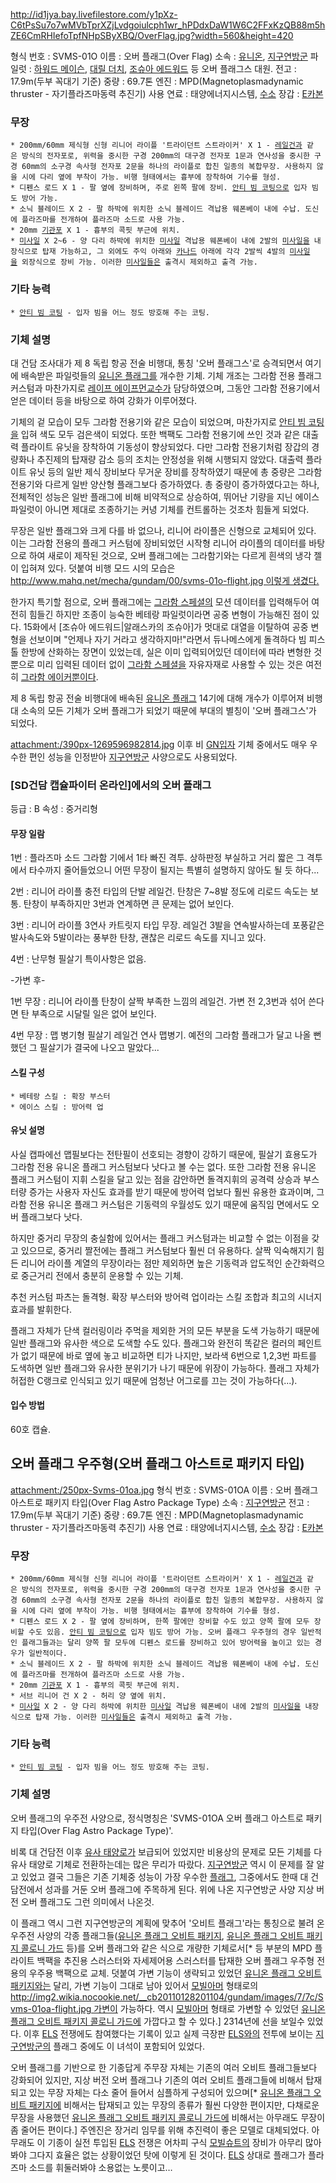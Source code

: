 http://id1jya.bay.livefilestore.com/y1pXz-C6tPsSu7o7wMVbTprXZjLvdgoiulcph1wr_hPDdxDaW1W6C2FFxKzQB88m5hZE6CmRHIefoTpfNHpSByXBQ/OverFlag.jpg?width=560&height=420

형식 번호 : SVMS-01O
이름 : 오버 플래그(Over Flag)
소속 : [[유니온(기동전사 건담 00)|유니온]], [[지구연방(기동전사 건담 00)|지구연방군]]
파일럿 : [[하워드 메이슨]], [[대릴 더치]], [[조슈아 에드워드]] 등 오버 플래그스 대원.
전고 : 17.9m(두부 꼭대기 기준)
중량 : 69.7톤
엔진 : MPD(Magnetoplasmadynamic thruster - 자기플라즈마동력 추진기)
사용 연료 : 태양에너지시스템, [[수소]]
장갑 : [[E카본]]
=== 무장 ===
 * 200mm/60mm 제식형 신형 리니어 라이플 '트라이던트 스트라이커' X 1 - [[레일건]]과 같은 방식의 전자포로, 위력을 중시한 구경 200mm의 대구경 전자포 1문과 연사성을 중시한 구경 60mm의 소구경 속사형 전자포 2문을 하나의 라이플로 합친 일종의 복합무장. 사용하지 않을 시에 다리 옆에 부착이 가능. 비행 형태에서는 흉부에 장착하여 기수를 형성.
 * 디펜스 로드 X 1 - 팔 옆에 장비하며, 주로 왼쪽 팔에 장비. [[빔 코팅|안티 빔 코팅]]으로 입자 빔도 방어 가능.
 * 소닉 블레이드 X 2 - 팔 하박에 위치한 소닉 블레이드 격납용 웨폰베이 내에 수납. 도신에 플라즈마를 전개하여 플라즈마 소드로 사용 가능.
 * 20mm [[기관포]] X 1 - 흉부의 콕핏 부근에 위치.
 * [[미사일]] X 2~6 - 양 다리 하박에 위치한 [[미사일]] 격납용 웨폰베이 내에 2발의 [[미사일]]을 내장식으로 탑재 가능하고, 그 외에도 주익 아래와 [[카나드]] 아래에 각각 2발씩 4발의 [[미사일]]을 외장식으로 장비 가능. 이러한 [[미사일]]들은 출격시 제외하고 출격 가능.
=== 기타 능력 ===
 * [[빔 코팅|안티 빔 코팅]] - 입자 빔을 어느 정도 방호해 주는 코팅.

=== 기체 설명 ===
대 건담 조사대가 제 8 독립 항공 전술 비행대, 통칭 '오버 플래그스'로 승격되면서 여기에 배속받은 파일럿들의 [[유니온 플래그]]를 개수한 기체. 기체 개조는 그라함 전용 플래그 커스텀과 마찬가지로 [[레이프 에이프먼]]교수가 담당하였으며, 그동안 그라함 전용기에서 얻은 데이터 등을 바탕으로 하여 강화가 이루어졌다.

기체의 겉 모습이 모두 그라함 전용기와 같은 모습이 되었으며, 마찬가지로 [[빔 코팅|안티 빔 코팅]]을 입혀 색도 모두 검은색이 되었다. 또한 백팩도 그라함 전용기에 쓰인 것과 같은 대출력 플라이트 유닛을 장착하여 기동성이 향상되었다. 다만 그라함 전용기처럼 장갑의 경량화나 추진제의 탑재량 감소 등의 조치는 안정성을 위해 시행되지 않았다. 대출력 플라이트 유닛 등의 일반 제식 장비보다 무거운 장비를 장착하였기 때문에 총 중량은 그라함 전용기와 다르게 일반 양산형 플래그보다 증가하였다. 총 중량이 증가하였다고는 하나, 전체적인 성능은 일반 플래그에 비해 비약적으로 상승하여, 뛰어난 기량을 지닌 에이스 파일럿이 아니면 제대로 조종하기는 커녕 기체를 컨트롤하는 것조차 힘들게 되었다.

무장은 일반 플래그와 크게 다를 바 없으나, 리니어 라이플은 신형으로 교체되어 있다. 이는 그라함 전용의 플래그 커스텀에 장비되었던 시작형 리니어 라이플의 데이터를 바탕으로 하여 새로이 제작된 것으로, 오버 플래그에는 그라함기와는 다르게 흰색의 냉각 젤이 입혀져 있다. 덧붙여 비행 모드 시의 모습은 [[http://www.mahq.net/mecha/gundam/00/svms-01o-flight.jpg 이렇게 생겼다.]]

한가지 특기할 점으로, 오버 플래그에는 [[그라함 스페셜]]의 모션 데이터를 입력해두어 여전히 힘들긴 하지만 조종이 능숙한 베테랑 파일럿이라면 공중 변형이 가능해진 점이 있다. 15화에서 [조슈아 에드워드|알래스카의 조슈아]가 멋대로 대열을 이탈하여 공중 변형을 선보이며 "언제나 자기 거라고 생각하지마!"라면서 듀나메스에게 돌격하다 빔 피스톨 한방에 산화하는 장면이 있었는데, 실은 이미 입력되어있던 데이터에 따라 변형한 것뿐으로 미리 입력된 데이터 없이 [[그라함 스페셜]]을 자유자재로 사용할 수 있는 것은 여전히 [[그라함 에이커]]뿐이다.

제 8 독립 항공 전술 비행대에 배속된 [[유니온 플래그]] 14기에 대해 개수가 이루어져 비행대 소속의 모든 기체가 오버 플래그가 되었기 때문에 부대의 별칭이 '오버 플래그스'가 되었다.

attachment:/390px-1269596982814.jpg
이후 비 [[GN입자]] 기체 중에서도 매우 우수한 편인 성능을 인정받아 [[지구연방(기동전사 건담 00)|지구연방군]] 사양으로도 사용되었다.

=== [SD건담 캡슐파이터 온라인]에서의 오버 플래그 ===
등급 : B
속성 : 중거리형

==== 무장 일람 ====
1번 : 플라즈마 소드
그라함 기에서 1타 빠진 격투. 상하판정 부실하고 거리 짧은 그 격투에서 타수까지 줄어들었으니 어떤 무장이 될지는 특별히 설명하지 않아도 될 듯 하다...

2번 : 리니어 라이플
충전 타입의 단발 레일건. 탄창은 7~8발 정도에 리로드 속도는 보통. 탄창이 부족하지만 3번과 연계하면 큰 문제는 없어 보인다.

3번 : 리니어 라이플 3연사
카트릿지 타입 무장. 레일건 3발을 연속발사하는데 포풍같은 발사속도와 5발이라는 풍부한 탄창, 괜찮은 리로드 속도를 지니고 있다.

4번 : 난무형 필살기
특이사항은 없음.

-가변 후-

1번 무장 : 리니어 라이플
탄창이 살짝 부족한 느낌의 레일건. 가변 전 2,3번과 섞어 쓴다면 탄 부족으로 시달릴 일은 없어 보인다.

4번 무장 : 맵 병기형 필살기
레일건 연사 맵병기. 예전의 그라함 플래그가 달고 나올 뻔 했던 그 필살기가 결국에 나오고 말았다...

==== 스킬 구성 ====
 * 베테랑 스킬 : 확장 부스터
 * 에이스 스킬 : 방어력 업

==== 유닛 설명 ====
사실 캡파에선  맵필보다는 전탄필이 선호되는 경향이 강하기 때문에, 필살기 효용도가 그라함 전용 유니온 플래그 커스텀보다 낫다고 볼 수는 없다. 또한 그라함 전용 유니온 플래그 커스텀이 지휘 스킬을 달고 있는 점을 감안하면 돌격지휘의 공격력 상승과 부스터량 증가는 사용자 자신도 효과를 받기 때문에 방어력 업보다 훨씬 유용한 효과이며, 그라함 전용 유니온 플래그 커스텀은 기동력의 우월성도 있기 때문에 움직임 면에서도 오버 플래그보다 낫다.

하지만 중거리 무장의 충실함에 있어서는 플래그 커스텀과는 비교할 수 없는 이점을 갖고 있으므로, 중거리 짤전에는 플래그 커스텀보다 훨씬 더 유용하다. 살짝 익숙해지기 힘든 리니어 라이플 계열의 무장이라는 점만 제외하면 높은 기동력과 압도적인 순간화력으로 중근거리 전에서 충분히 운용할 수 있는 기체.

추천 커스텀 파츠는 돌격형. 확장 부스터와 방어력 업이라는 스킬 조합과 최고의 시너지 효과를 발휘한다.

플래그 자체가 단색 컬러링이라 주먹을 제외한 거의 모든 부분을 도색 가능하기 때문에 일반 플래그와 유사한 색으로 도색할 수도 있다. 플래그와 완전히 똑같은 컬러의 페인트가 없기 때문에 바로 옆에 놓고 비교하면 티가 나지만, 보라색 6번으로 1,2,3번 파트를 도색하면 일반 플래그와 유사한 분위기가 나기 때문에 위장이 가능하다. 플래그 자체가 허접한 C랭크로 인식되고 있기 때문에 엄청난 어그로를 끄는 것이 가능하다(...). 

==== 입수 방법 ====
60호 캡슐.

== 오버 플래그 우주형(오버 플래그 아스트로 패키지 타입) ==
attachment:/250px-Svms-01oa.jpg
형식 번호 : SVMS-01OA
이름 : 오버 플래그 아스트로 패키지 타입(Over Flag Astro Package Type)
소속 : [[지구연방(기동전사 건담 00)|지구연방군]]
전고 : 17.9m(두부 꼭대기 기준)
중량 : 69.7톤
엔진 : MPD(Magnetoplasmadynamic thruster - 자기플라즈마동력 추진기)
사용 연료 : 태양에너지시스템, [[수소]]
장갑 : [[E카본]]
=== 무장 ===
 * 200mm/60mm 제식형 신형 리니어 라이플 '트라이던트 스트라이커' X 1 - [[레일건]]과 같은 방식의 전자포로, 위력을 중시한 구경 200mm의 대구경 전자포 1문과 연사성을 중시한 구경 60mm의 소구경 속사형 전자포 2문을 하나의 라이플로 합친 일종의 복합무장. 사용하지 않을 시에 다리 옆에 부착이 가능. 비행 형태에서는 흉부에 장착하여 기수를 형성.
 * 디펜스 로드 X 2 - 팔 옆에 장비하며, 한쪽 팔에만 장비할 수도 있고 양쪽 팔에 모두 장비할 수도 있음. [[빔 코팅|안티 빔 코팅]]으로 입자 빔도 방어 가능. 오버 플래그 우주형의 경우 일반적인 플래그들과는 달리 양쪽 팔 모두에 디펜스 로드를 장비하고 있어 방어력을 높이고 있는 경우가 일반적이다.
 * 소닉 블레이드 X 2 - 팔 하박에 위치한 소닉 블레이드 격납용 웨폰베이 내에 수납. 도신에 플라즈마를 전개하여 플라즈마 소드로 사용 가능.
 * 20mm [[기관포]] X 1 - 흉부의 콕핏 부근에 위치.
 * 서브 리니어 건 X 2 - 허리 양 옆에 위치.
 * [[미사일]] X 2 - 양 다리 하박에 위치한 [[미사일]] 격납용 웨폰베이 내에 2발의 [[미사일]]을 내장식으로 탑재 가능. 이러한 [[미사일]]들은 출격시 제외하고 출격 가능.
=== 기타 능력 ===
 * [[빔 코팅|안티 빔 코팅]] - 입자 빔을 어느 정도 방호해 주는 코팅.

=== 기체 설명 ===
오버 플래그의 우주전 사양으로, 정식명칭은 'SVMS-01OA 오버 플래그 아스트로 패키지 타입(Over Flag Astro Package Type)'.

비록 대 건담전 이후 [[유사 태양로]]가 보급되어 있었지만 비용상의 문제로 모든 기체를 다 유사 태양로 기체로 전환하는데는 많은 무리가 따랐다. [[지구연방(기동전사 건담 00)|지구연방군]] 역시 이 문제를 잘 알고 있었고 결국 그들은 기존 기체중 성능이 가장 우수한 [[유니온 플래그|플래그]], 그중에서도 한때 대 건담전에서 성과를 거둔 오버 플래그에 주목하게 된다. 위에 나온 지구연방군 사양 지상 버전 오버 플래그도 그런 의미에서 나온것.

이 플래그 역시 그런 지구연방군의 계획에 맞추어 '오비트 플래그'라는 통칭으로 불려 온 우주전 사양의 각종 플래그들([[유니온 플래그 오비트 패키지]], [[유니온 플래그 오비트 패키지 콜로니 가드]] 등)를 오버 플래그와 같은 식으로 개량한 기체로서[* 등 부분의 MPD 플라이트 백팩을 추진용 스러스터와 자세제어용 스러스터를 탑재한 오버 플래그 우주형 전용의 우주용 백팩으로 교체. 덧붙여 가변 기능이 생략되고 있었던 [[유니온 플래그 오비트 패키지]]와는 달리, 가변 기능이 그대로 남아 있어서 [[모빌아머]] 형태로의 [[http://img2.wikia.nocookie.net/__cb20110128201104/gundam/images/7/7c/Svms-01oa-flight.jpg 가변]]이 가능하다. 역시 [[모빌아머]] 형태로 가변할 수 있었던 [[유니온 플래그 오비트 패키지 콜로니 가드]]에 가깝다고 할 수 있다.] 2314년에 선을 보일수 있었다. 이후 [[ELS]] 전쟁에도 참여했다는 기록이 있고 실제 극장판 [[ELS]]와의 전투에 보이는 [[지구연방(기동전사 건담 00)|지구연방군]]의 플래그 중에도 이 녀석이 포함되어 있었다.

오버 플래그를 기반으로 한 기종답게 주무장 자체는 기존의 여러 오비트 플래그들보다 강화되어 있지만, 지상 버전 오버 플래그나 기존의 여러 오비트 플래그들에 비해서 탑재되고 있는 무장 자체는 다소 줄어 들어서 심플하게 구성되어 있으며[* [[유니온 플래그 오비트 패키지]]에 비해서는 탑재되고 있는 무장의 종류가 훨씬 다양한 편이지만, 다채로운 무장을 사용했던 [[유니온 플래그 오비트 패키지 콜로니 가드]]에 비해서는 아무래도 무장이 좀 줄어든 편이다.] 주엔진은 장거리 임무를 위해 추진력이 좋은 모델로 대체되었다.
아무래도 이 기종이 실전 투입된 [[ELS]] 전쟁은 어차피 구식 [[모빌슈트]]의 장비가 아무리 많아봐야 그다지 효율은 없는 상황이었던 탓에 이렇게 된 것이다. [[ELS]] 상대로 플래그가 플라즈마 소드를 휘둘러봐야 소용없는 노릇이고…
